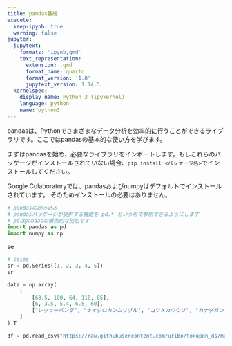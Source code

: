 ```yaml
---
title: pandas基礎
execute:
  keep-ipynb: true
  warning: false
jupyter:
  jupytext:
    formats: 'ipynb,qmd'
    text_representation:
      extension: .qmd
      format_name: quarto
      format_version: '1.0'
      jupytext_version: 1.14.5
  kernelspec:
    display_name: Python 3 (ipykernel)
    language: python
    name: python3
---
```



pandasは、Pythonでさまざまなデータ分析を効率的に行うことができるライブラリです。ここではpandasの基本的な使い方を学びます。

まずはpandasを始め、必要なライブラリをインポートします。もしこれらのパッケージがインストールされていない場合、`pip install <パッケージ名>`でインストールしてください。

::: {.callout-info}

Google Colaboratoryでは、pandasおよびnumpyはデフォルトでインストールされています。
そのためインストールの必要はありません。

:::

```python
# pandasの読み込み
# pandasパッケージが提供する機能を pd.* という形で参照できるようにします
# pdはpandasの慣例的な別名です
import pandas as pd
import numpy as np
```

se

```python
# seies
sr = pd.Series([1, 2, 3, 4, 5])
sr
```

```python
data = np.array(
    [
        [63.5, 100, 64, 110, 85],
        [6, 3.5, 5.4, 6.5, 60],
        ["レッサーパンダ", "ホオジロカンムリヅル", "コツメカワウソ", "カナダガン", "チンパンジー"],
    ]
).T
```

```python
df = pd.read_csv("https://raw.githubusercontent.com/uribo/tokupon_ds/main/data-raw/tokushima_zoo_animals22.csv")
```
